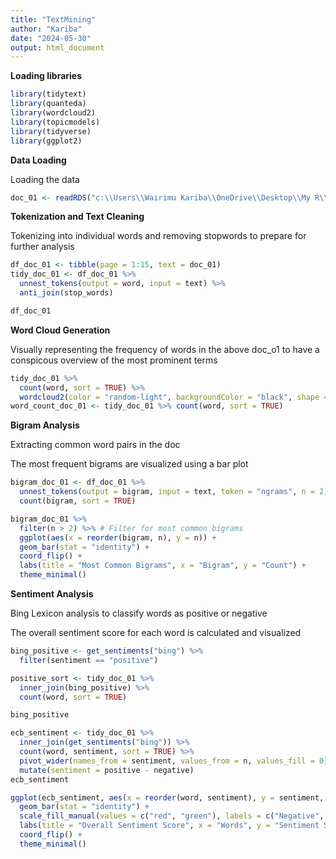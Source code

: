 ---
title: "TextMining"
author: "Kariba"
date: "2024-05-30"
output: html_document
---

**Loading libraries**

```{r setup}

library(tidytext)
library(quanteda)
library(wordcloud2)
library(topicmodels)
library(tidyverse)
library(ggplot2)
```

**Data Loading**

Loading the data

```{r doc}
doc_01 <- readRDS("c:\\Users\\Wairimu Kariba\\OneDrive\\Desktop\\My R\\input\\doc_01.rds")

```

**Tokenization and Text Cleaning**

Tokenizing into individual words and removing stopwords to prepare for further analysis

```{r clean data without stopwords}
df_doc_01 <- tibble(page = 1:15, text = doc_01)
tidy_doc_01 <- df_doc_01 %>% 
  unnest_tokens(output = word, input = text) %>% 
  anti_join(stop_words)
```

```{r print}
df_doc_01
```

**Word Cloud Generation**

Visually representing the frequency of words in the above doc_o1 to have a conspicous overview of the most prominent terms

```{r Word Cloud}
tidy_doc_01 %>% 
  count(word, sort = TRUE) %>% 
  wordcloud2(color = "random-light", backgroundColor = "black", shape = "cloud")
word_count_doc_01 <- tidy_doc_01 %>% count(word, sort = TRUE)
```

**Bigram Analysis**

Extracting common word pairs in the doc

The most frequent bigrams are visualized using a bar plot

```{r ngrams}
bigram_doc_01 <- df_doc_01 %>% 
  unnest_tokens(output = bigram, input = text, token = "ngrams", n = 2) %>% 
  count(bigram, sort = TRUE)
```

```{r Bar plot for bigrams}
  
bigram_doc_01 %>% 
  filter(n > 2) %>% # Filter for most common bigrams
  ggplot(aes(x = reorder(bigram, n), y = n)) +
  geom_bar(stat = "identity") +
  coord_flip() +
  labs(title = "Most Common Bigrams", x = "Bigram", y = "Count") +
  theme_minimal()
```

**Sentiment Analysis**

Bing Lexicon analysis to classify words as positive or negative

The overall sentiment score for each word is calculated and visualized

```{r Positive Sentiment}
bing_positive <- get_sentiments("bing") %>% 
  filter(sentiment == "positive")

positive_sort <- tidy_doc_01 %>% 
  inner_join(bing_positive) %>% 
  count(word, sort = TRUE)

bing_positive 
```

```{r Sentiment Analysis}
ecb_sentiment <- tidy_doc_01 %>% 
  inner_join(get_sentiments("bing")) %>% 
  count(word, sentiment, sort = TRUE) %>% 
  pivot_wider(names_from = sentiment, values_from = n, values_fill = 0) %>% 
  mutate(sentiment = positive - negative)
ecb_sentiment  
```

```{r Bar plot for overall sentiment}
ggplot(ecb_sentiment, aes(x = reorder(word, sentiment), y = sentiment, fill = sentiment > 0)) +
  geom_bar(stat = "identity") +
  scale_fill_manual(values = c("red", "green"), labels = c("Negative", "Positive")) +
  labs(title = "Overall Sentiment Score", x = "Words", y = "Sentiment Score") +
  coord_flip() +
  theme_minimal()
```

```{rm(list = ls())}
```
